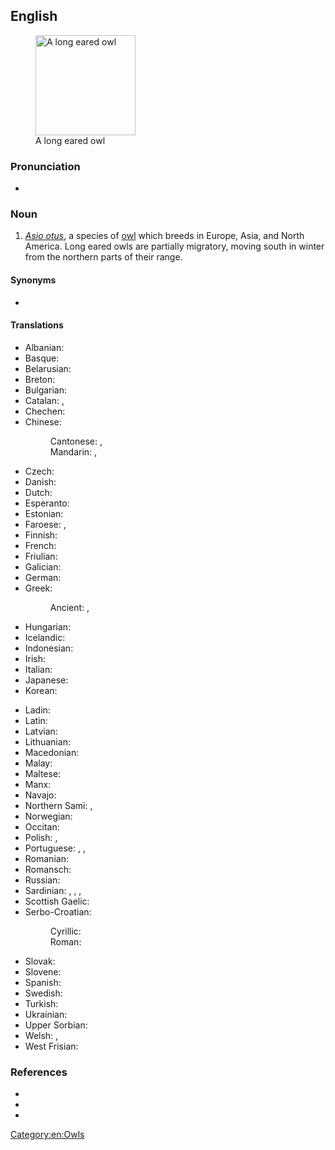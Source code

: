 ==English==
[[Image:Waldohreule_in_freier_Wildbahn.jpg|thumb|160px|A long eared owl]]

===Pronunciation===
* {{a|UK}} {{IPA|en|/ˌlɒŋɪədˈaʊl/}}

===Noun===
{{en-noun|head=[[long]]-[[eared]] [[owl]]}}

# ''[[Asio otus]]'', a species of [[owl]] which breeds in Europe, Asia, and North America. Long eared owls are partially migratory, moving south in winter from the northern parts of their range.

====Synonyms====
* {{taxlink|Strix otus|species|ver=160930}} {{qualifier|former taxonomic name}}

====Translations====
{{trans-top|Asio otus}}
* Albanian: {{t|sq|bufi veshgjatë}}
* Basque: {{t|eu|hontz ertain}}
* Belarusian: {{t|be|вушастая сава|f}}
* Breton: {{t|br|toud penn-kazh}}
* Bulgarian: {{t|bg|горска ушата сова|f}}
* Catalan: {{t|ca|mussol banyut|m}}, {{t|ca|mussol gros|m}}
* Chechen: {{t|ce|бухӏа}}
* Chinese:
*: Cantonese: {{t|yue|長耳鴞|sc=Hani}}, {{t|yue|长耳鸮|tr=coeng4 ji5 hiu1|sc=Hani}}
*: Mandarin: {{t+|cmn|長耳鴞|sc=Hani}}, {{t+|cmn|长耳鸮|tr=cháng'ěrxiāo|sc=Hani}}
* Czech: {{t+|cs|kalous}}
* Danish: {{t+|da|skovhornugle|c}}
* Dutch: {{t+|nl|ransuil|m}}
* Esperanto: {{t|eo|orelstrigo}}
* Estonian: {{t|et|kőrvukräts}}
* Faroese: {{t|fo|kattúla}}, {{t|fo|kattugla|f}}
* Finnish: {{t+|fi|sarvipöllö}}
* French: {{t|fr|hibou moyen duc|m}}
* Friulian: {{t|fur|çus}}
* Galician: {{t|gl|bufo pequeno|m}}
* German: {{t+|de|Waldohreule|f}}
* Greek: {{t+|el|νανόμπουφος|m}}
*: Ancient: {{t|grc|ὦτος|m}}, {{t|grc|αἰγοκέφαλος|m}}
* Hungarian: {{t+|hu|erdei fülesbagoly}}
* Icelandic: {{t+|is|eyrugla}}
* Indonesian: {{t|id|burung hantu bertelinga panjang}}
* Irish: {{t|ga|ceann cait}}
* Italian: {{t|it|gufo comune|m}}
* Japanese: {{t|ja|虎斑木菟|tr=トラフズク, tora fuzuku}}
* Korean: {{t+|ko|부엉이}}
{{trans-mid}}
* Ladin: {{t|lld|ciuita}}
* Latin: {{t|la|axio|f}}
* Latvian: {{t|lv|ausainā pūce}}
* Lithuanian: {{t|lt|mažasis apuokas}}
* Macedonian: {{t|mk|мал був|m}}
* Malay: {{t|ms|burung hantu telinga panjang}}
* Maltese: {{t+|mt|qattus}}
* Manx: {{t|gv|hullad eairkagh|f}}
* Navajo: {{t|nv|néʼéshjaaʼ yázhí}}
* Northern Sami: {{t|se|bealljeloađgu}}, {{t|se|bealljeloatku}}
* Norwegian: {{t|no|hornugle}}
* Occitan: {{t+|oc|duganèl}}
* Polish: {{t|pl|sowa szara|f}}, {{t+|pl|uszatka|f}}
* Portuguese: {{t|pt|mocho-pequeno|m}}, {{t+|pt|bufo-pequeno|m}}, {{t|pt|coruja-pequena|f}}
* Romanian: {{t|ro|ciuf de pădure|m}}
* Romansch: {{t|rm|piv mesaun}}
* Russian: {{t|ru|уша́стая сова́|f}}
* Sardinian: {{t|sc|cuccumeu}}, {{t|sc|cuccummiau}}, {{t|sc|cuccu}}, {{t|sc|cuccumeò}}
* Scottish Gaelic: {{t|gd|comhachag-adharcach|f}}
* Serbo-Croatian:
*: Cyrillic: {{t|sh|мала ушара|f}}
*: Roman: {{t+|sh|mala ušara|f}}
* Slovak: {{t|sk|myšiarka ušatá|f}}
* Slovene: {{t|sl|mala uharica|f}}
* Spanish: {{t|es|búho chico|m}}
* Swedish: {{t+|sv|hornuggla|c}}
* Turkish: {{t+|tr|kulaklı orman baykuşu}}
* Ukrainian: {{t|uk|сова вухата|f}}
* Upper Sorbian: {{t|hsb|lěsawa|f}}
* Welsh: {{t|cy|tylluan gorniog}}, {{t|cy|tylluan hirglust|f}}
* West Frisian: {{t|fy|hoarnûle}}
{{trans-bottom}}

===References===
* {{pedia}}
* {{specieslite|Asio otus|i=1}}
* {{comcatlite|Asio otus|i=1}}

[[Category:en:Owls]]
